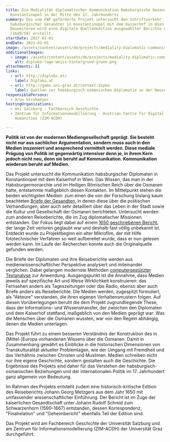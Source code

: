 ```yaml
---
title: Die Medialität diplomatischer Kommunikation Habsburgische Gesandte in
  Konstantinopel in der Mitte des 17. Jahrhunderts
summary: Das vom FWF geförderte Projekt untersucht den Schriftverkehr
  habsburgischer Gesandter in Konstantinopel mit dem Kaiserhof in Wien.
  Desweiteren wird eine digitale Quellenedition ausgewählter Berichte und Briefe
  (1649/50) erstellt.
startDate: 2017-01-01
endDate: 2021-01-01
image: /assets/content/assets/de/projects/mediality-diplomatic-communication-habsburg-envoys-constantinople-mid-17th-century/historische-europa-asien-karte-1920x1493-1_quelle_reisebericht_metzger_schlossarchiv_stiebar_3.png
additionalImages:
  - image: /assets/content/assets/de/projects/mediality-diplomatic-communication-habsburg-envoys-constantinople-mid-17th-century/additionalImages/diploko-logo-weiss-hintergrund-gruen.png
    alt: diploko-logo-weiss-hintergrund-gruen.png
attachments: []
links:
  - url: http://diploko.at/
    label: Diploko.at
  - url: http://gams.uni-graz.at/context:dipko
    label: Quellen zur habsburgisch-osmanischen Diplomatie in der Neuzeit
responsiblePersons:
  - Arno Strohmeyer
hostingOrganizations:
  - Uni Salzburg - Fachbereich Geschichte
  - Zentrum für Informationsmodellierung - Austrian Centre for Digital
    Humanities (ZIM-ACDH)

---
```

**Politik ist von der modernen Mediengesellschaft geprägt. Sie besteht nicht nur aus sachlicher Argumentation, sondern muss auch in den Medien inszeniert und ansprechend vermittelt werden. Diese mediale Prägung von Politik ist gegenwärtig intensiver denn je, in ihrem Kern jedoch nicht neu, denn sie beruht auf Kommunikation. Kommunikation wiederum beruht auf Medien.**

Das Projekt untersucht die Kommunikation habsburgischer Diplomaten in Konstantinopel mit dem Kaiserhof in Wien. Das Wissen, das man in der Habsburgermonarchie und im Heiligen Römischen Reich über die Osmanen hatte, entstammte maßgeblich diesen Kontakten. Im Mittelpunkt stehen die beiden wichtigsten Medien: zum einen die von der Forschung bislang kaum beachteten [Briefe der Gesandten](http://diploko.at/projects/teilprojekt-a/), in denen diese über die politischen Verhandlungen, aber auch sehr detailliert über das Leben in der Stadt sowie die Kultur und Gesellschaft der Osmanen berichteten. Untersucht werden zum anderen Reiseberichte, die im Zug diplomatischer Missionen entstanden. Der Fokus liegt dabei auf einem [1650 geschriebenen Bericht](http://diploko.at/projects/teilprojekt-b/), der lange Zeit verloren geglaubt war und deshalb fast völlig unbekannt ist. Entdeckt wurde zu Projektbeginn ein alter Mikrofilm, der mit Hilfe fototechnischer Verfahren so weit aufbereitet wurde, dass er nun gelesen werden kann. Im Laufe der Recherchen konnte auch die Originalquelle gefunden werden.

Die Briefe der Diplomaten und ihre Reiseberichte werden aus medienwissenschaftlicher Perspektive analysiert und miteinander verglichen. Dabei gelangen modernste Methoden [computergestützter Textanalyse](http://diploko.at/projects/teilprojekt-c/) zur Anwendung. Ausgangspunkt ist die Annahme, dass Medien jeweils auf spezifische Art und Weise Wirklichkeit konstruieren: das Fernsehen anders als Tageszeitungen oder das Radio, ebenso aber auch Briefe anders als Reiseberichte. Die Medien werden, zugespitzt formuliert, als "Akteure" verstanden, die ihren eigenen Verhaltensmustern folgen. Auf diesen Vorüberlegungen beruht die dem Projekt zugrundliegende These, dass der Informations- und Wissenstransfer, der zwischen den Diplomaten und dem Kaiserhof stattfand, maßgeblich von den Medien geprägt war: Was die Menschen über die Osmanen wussten, war von den Regeln abhängig, denen die Medien unterlagen.

Das Projekt führt zu einem besseren Verständnis der Konstruktion des in (Mittel-)Europa vorhandenen Wissens über die Osmanen. Damit in Zusammenhang gewährt es Einblicke in die historischen Dimensionen von Transkulturalität aktueller Problemlagen, wie der Umgang mit Fremdheit und das Verhältnis zwischen Christen und Muslimen. Medien schreiben nicht nur ihre eigene Geschichte, sondern gestalten auch die Geschichte. Die Ergebnisse des Projekts sind daher für das Verstehen der habsburgisch-osmanischen Beziehungen und der internationalen Politik im 17. Jahrhundert ganz allgemein von Bedeutung.

Im Rahmen des Projekts entsteht zudem eine historisch-kritische Edition des Reiseberichts Johann Georg Metzgers aus dem Jahr 1650 mit umfassender wissenschaftlicher Einführung. Der Bericht ist im Zuge der kaiserlichen Gesandtschaft unter Johann Rudolf Schmid zum Schwarzenhorn (1590–1667) entstanden, dessen Korrespondenz, "Finalrelation" und "Geheimbericht" ebenfalls Teil der Edition sind.

Das Projekt wird am Fachbereich Geschichte der Universität Salzburg und am Zentrum für Informationsmodellierung (ZIM-ACDH) der Universität Graz durchgeführt.
